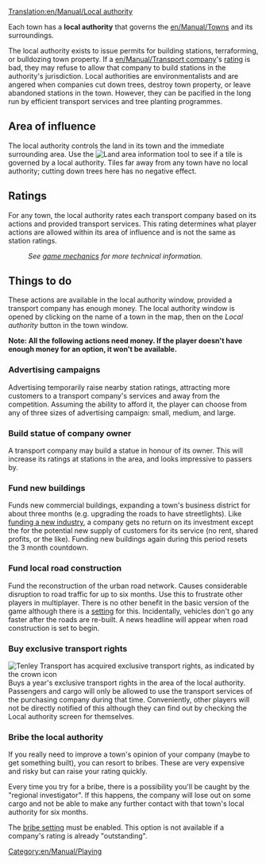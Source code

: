 [[Translation:en/Manual/Local authority]]

Each town has a '''local authority''' that governs the [[en/Manual/Towns]] and its surroundings.  

The local authority exists to issue permits for building stations, terraforming, or bulldozing town property. If a [[en/Manual/Transport company]]'s [[en/Manual/Game Mechanics/Main Page#local-authority-rating|rating]] is bad, they may refuse to allow that company to build stations in the authority's jurisdiction. Local authorities are environmentalists and are angered when companies cut down trees, destroy town property, or leave abandoned stations in the town. However, they can be pacified in the long run by efficient transport services and tree planting programmes.

==Area of influence==
The local authority controls the land in its town and the immediate surrounding area.  Use the [[File:en/Manual/Manual html 51cda05b.png|Land area information]] tool to see if a tile is governed by a local authority.  Tiles far away from any town have no local authority; cutting down trees here has no negative effect.

==Ratings==
For any town, the local authority rates each transport company based on its actions and provided transport services.  This rating determines what player actions are allowed within its area of influence and is not the same as station ratings.
:''See [[en/Manual/Game Mechanics/Main Page#local-authority-rating|game mechanics]] for more technical information.''

==Things to do==
These actions are available in the local authority window, provided a transport company has enough money. The local authority window is opened by clicking on the name of a town in the map, then on the ''Local authority'' button in the town window.

'''Note:  All the following actions need money.  If the player doesn't have enough money for an option, it won't be available.'''

===Advertising campaigns===
Advertising temporarily raise nearby station ratings, attracting more customers to a transport company's services and away from the competition. Assuming the ability to afford it, the player can choose from any of three sizes of advertising campaign: small, medium, and large.

===Build statue of company owner===
A transport company may build a statue in honour of its owner. This will increase its ratings at stations in the area, and looks impressive to passers by.

===Fund new buildings===
Funds new commercial buildings, expanding a town's business district for about three months (e.g. upgrading the roads to have streetlights). Like [[en/Manual/Industries#prospecting-new-industries|funding a new industry]], a company gets no return on its investment except the for the potential new supply of customers for its service (no rent, shared profits, or the like). Funding new buildings again during this period resets the 3 month countdown.

===Fund local road construction===
Fund the reconstruction of the urban road network. Causes considerable disruption to road traffic for up to six months. Use this to frustrate other players in multiplayer. There is no other benefit in the basic version of the game although there is a [[en/Archive/Manual/Settings/Remove absurd road-elements during the road construction|setting]] for this. Incidentally, vehicles don't go any faster after the roads are re-built. A news headline will appear when road construction is set to begin.

===Buy exclusive transport rights===
[[File:en/Manual/Exclusive transport rights.png|frame|right|Tenley Transport has acquired exclusive transport rights, as indicated by the crown icon]]
Buys a year's exclusive transport rights in the area of the local authority. Passengers and cargo will only be allowed to use the transport services of the purchasing company during that time.  Conveniently, other players will not be directly notified of this although they can find out by checking the Local authority screen for themselves.

===Bribe the local authority===
If you really need to improve a town's opinion of your company (maybe to get something built), you can resort to bribes.  These are very expensive and risky but can raise your rating quickly. 

Every time you try for a bribe, there is a possibility you'll be caught by the "regional investigator". If this happens, the company will lose out on some cargo and not be able to make any further contact with that town's local authority for six months. 

The [[en/Archive/Manual/Settings/Bribe authority|bribe setting]] must be enabled. This option is not available if a company's rating is already "outstanding".

[[Category:en/Manual/Playing]]